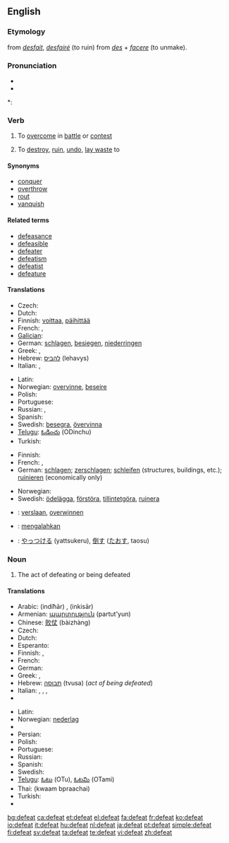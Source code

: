==English==

===Etymology===
from {{etyl|fro}} ''[[desfait]]'', ''[[desfairé]]'' (to ruin) from {{etyl|la}} ''[[des]]'' + ''[[facere]]'' (to unmake).

===Pronunciation===
* {{IPA|/dɪ'fiːt/}}
* {{audio|en-us-defeat.ogg|Audio (US)}}

*: {{rhymes|iːt}}

===Verb===
{{en-verb}}

# {{transitive}} To [[overcome]] in [[battle]] or [[contest]]
# {{transitive}} To [[destroy]], [[ruin]], [[undo]], [[lay waste]] to

====Synonyms====
* [[conquer]]
* [[overthrow]]
* [[rout]]
* [[vanquish]]

====Related terms====
* [[defeasance]]
* [[defeasible]]
* [[defeater]]
* [[defeatism]]
* [[defeatist]]
* [[defeature]]

====Translations====
{{trans-top|to overcome in battle or contest}}
* Czech: {{t-|cs|porazit}}
* Dutch: {{t+|nl|verslaan}}
* Finnish: [[voittaa]], [[päihittää]]
* French: {{t+|fr|défaire}}, {{t+|fr|vaincre}}
* [[Galician]]: {{t+|gl|vencer|xs=Galician}}
* German: [[schlagen]], [[besiegen]], [[niederringen]]
* Greek: {{t+|el|νικώ|sc=Grek}}, {{t+|el|ανατρέπω|sc=Grek}}
* Hebrew: [[להביס]] (lehavys)
* Italian: {{t+|it|sconfiggere}}, {{t+|it|battere}}
{{trans-mid}}
* Latin: {{t-|la|vincere}}
* Norwegian: [[overvinne]], [[beseire]]
* Polish: {{t+|pl|pokonać}}
* Portuguese: {{t-|pt|derrotar}}
* Russian: {{t|ru|побеждать|tr=pob'eždát'|sc=Cyrl}} {{impf}}, {{t+|ru|победить|tr=pob'edít'|sc=Cyrl}} {{pf}}
* Spanish: {{t-|es|derrotar}}
* Swedish: [[besegra]], [[övervinna]]
* [[Telugu]]: [[ఓడించు]] (ODinchu)
* Turkish: {{t+|tr|yenmek}}
{{trans-bottom}}

{{trans-top|to destroy}}
* Finnish: {{t+|fi|tuhota}}
* French: {{t+|fr|détruire}}, {{t+|fr|ruiner}}
* German: [[schlagen]]; [[zerschlagen]]; [[schleifen]] (structures, buildings, etc.); [[ruinieren]] (economically only)
{{trans-mid}}
* Norwegian: {{t+|no|ødelegge}}
* Swedish: [[ödelägga]], [[förstöra]], [[tillintetgöra]], [[ruinera]]
{{trans-bottom}}

{{checktrans-top}}
* {{ttbc|Dutch}}: [[verslaan]], [[overwinnen]]
* {{ttbc|Indonesian}}: [[mengalahkan]]
* {{ttbc|Japanese}}: [[やっつける]] (yattsukeru), [[倒す]] ([[たおす]], taosu)
{{trans-bottom}}

===Noun===
{{en-noun}}

# The act of defeating or being defeated

====Translations====
{{trans-top|the act of defeating or being defeated}}
* Arabic: {{Arab|[[اندحار]]}} (indiħār) {{m}}, {{Arab|[[انكسار]]}} (inkisār) {{m}}
* Armenian: [[պարտություն]] (partut'yun)
* Chinese: [[败仗]] (bàizhàng)
* Czech: {{t-|cs|porážka|f}}
* Dutch: {{t+|nl|nederlaag}}
* Esperanto: {{t-|eo|malvenko|xs=Esperanto}}
* Finnish: {{t+|fi|tappio}}, {{t-|fi|häviö}}
* French: {{t+|fr|défaite|f}}
* German: {{t+|de|Niederlage|f}}
* Greek: {{t+|el|ήττα|f|sc=Grek}}, {{t+|el|ακύρωση|f|sc=Grek}}
* Hebrew: [[תבוסה]] (tvusa) {{f}} (''act of being defeated'')
* Italian: {{t+|it|sconfitta|f}}, {{t+|it|disfatta|f}}, {{t+|it|fallimento|m}}, {{t+|it|insuccesso|m}}
* {{trreq|Japanese}}
{{trans-mid}}
* Latin: {{t-|la|clades|f}}
* Norwegian: [[nederlag]] {{g|Norwegian}}
* {{trreq|Old English}}
* Persian: {{t|fa|شکست دادن|sc=fa-Arab|xs=Persian}}
* Polish: {{t-|pl|porażka|f}}
* Portuguese: {{t+|pt|derrota|f}}
* Russian: {{t+|ru|поражение|n|tr=poražénije|sc=Cyrl}}
* Spanish: {{t-|es|derrota|f}}
* Swedish: {{t-|sv|besegran|c}}
* [[Telugu]]: [[ఓటు]] (OTu), [[ఓటమి]] (OTami)
* Thai: {{Thai|[[ความปราชัย]]}} (kwaam bpraachai)
* Turkish: {{t|tr|yenilgi}}
* {{trreq|Vietnamese}}
{{trans-bottom}}

[[bg:defeat]]
[[ca:defeat]]
[[et:defeat]]
[[el:defeat]]
[[fa:defeat]]
[[fr:defeat]]
[[ko:defeat]]
[[io:defeat]]
[[it:defeat]]
[[hu:defeat]]
[[nl:defeat]]
[[ja:defeat]]
[[pt:defeat]]
[[simple:defeat]]
[[fi:defeat]]
[[sv:defeat]]
[[ta:defeat]]
[[te:defeat]]
[[vi:defeat]]
[[zh:defeat]]